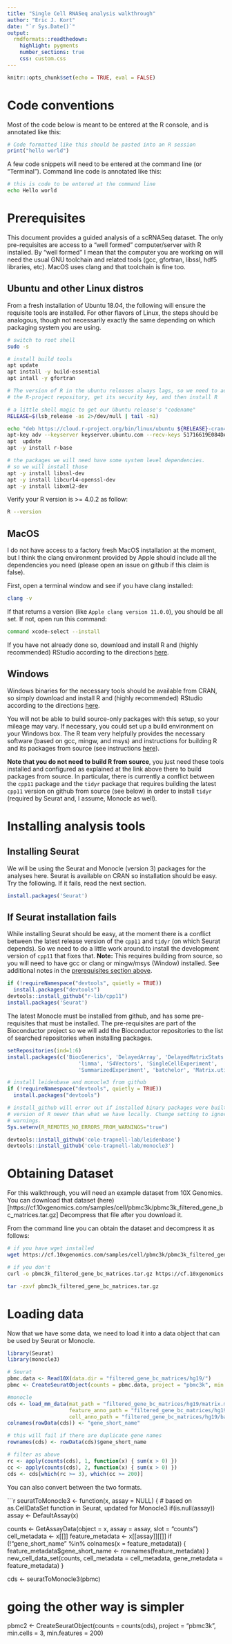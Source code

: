 ```yaml
---
title: "Single Cell RNASeq analysis walkthrough"
author: "Eric J. Kort"
date: "`r Sys.Date()`"
output:
  rmdformats::readthedown:
    highlight: pygments
    number_sections: true
    css: custom.css
---
```


```r
knitr::opts_chunk$set(echo = TRUE, eval = FALSE)
```

# Code conventions

Most of the code below is meant to be entered at the R console, and is 
annotated like this:

```r

# Code formatted like this should be pasted into an R session
print("hello world")

```

A few code snippets will need to be entered at the command line (or "Terminal").
Command line code is annotated like this:

```bash

# this is code to be entered at the command line
echo Hello world

```

# Prerequisites {#prerequisites}

This document provides a guided analysis of a scRNASeq dataset. The only 
pre-requisites are access to a "well formed" computer/server with R installed. 
By "well formed" I mean that the computer you are working on will need the 
usual GNU toolchain and related tools (gcc, gfortran, libssl, hdf5 libraries, 
etc). MacOS uses clang and that toolchain is fine too. 

## Ubuntu and other Linux distros

From a fresh installation of Ubuntu 18.04, the following will ensure the 
requisite tools are installed. For other flavors of Linux, the steps should 
be analogous, though not necessarily exactly the same depending on which 
packaging system you are using.

```bash
# switch to root shell
sudo -s

# install build tools
apt update
apt install -y build-essential
apt intall -y gfortran

# The version of R in the ubuntu releases always lags, so we need to add 
# the R-project repository, get its security key, and then install R

# a little shell magic to get our Ubuntu release's "codename"
RELEASE=$(lsb_release -as 2>/dev/null | tail -n1)

echo "deb https://cloud.r-project.org/bin/linux/ubuntu ${RELEASE}-cran40/" >> /etc/apt/sources.list
apt-key adv --keyserver keyserver.ubuntu.com --recv-keys 51716619E084DAB9
apt  update
apt -y install r-base

# the packages we will need have some system level dependencies. 
# so we will install those
apt -y install libssl-dev
apt -y install libcurl4-openssl-dev
apt -y install libxml2-dev

```

Verify your R version is >= 4.0.2 as follow:

```bash
R --version
```

## MacOS

I do not have access to a factory fresh MacOS installation at the moment, but 
I think the clang environment provided by Apple should include all the 
dependencies you need (please open an issue on github if this claim is false).

First, open a terminal window and see if you have clang installed:

```bash
clang -v
```

If that returns a version (like `Apple clang version 11.0.0`), you should be 
all set. If not, open run this command:

```bash
command xcode-select --install 
```

If you have not already done so, download and install R and (highly recommended) 
RStudio according to the directions [here](https://rstudio.com/products/rstudio/download/#download).

## Windows

Windows binaries for the necessary tools should be available from CRAN, so 
simply download and install R and (highly recommended) 
RStudio according to the directions [here](https://rstudio.com/products/rstudio/download/#download).

You will not be able to build source-only packages with this setup, so your 
mileage may vary. If necessary, you could set up a build environment on your 
Windows box. The R team very helpfully provides the necessary software (based on 
gcc, mingw, and msys) and instructions for building R and its packages from 
source (see instructions [here](https://cran.r-project.org/bin/windows/Rtools)). 

**Note that you do not need to build R from source**, you just need these tools
installed and configured as explained at the link above there to build packages
from source. In particular, there is currently a conflict between the `cpp11`
package and the `tidyr` package that requires building the latest `cpp11`
version on github from source (see below) in order to install `tidyr` (required
by Seurat and, I assume, Monocle as well).

# Installing analysis tools

## Installing Seurat

We will be using the Seurat and Monocle (version 3) packages for the analyses
here. Seurat is available on CRAN so installation should be easy. Try the 
following. If it fails, read the next section. 

```r
install.packages('Seurat')
```
## If Seurat installation fails

While installing Seurat should be easy, at the moment there is a conflict
between the latest release version of the `cpp11` and `tidyr` (on which Seurat
depends). So we need to do a little work around.to install the development
version of `cpp11` that fixes that. **Note:** This requires building from
source, so you will need to have gcc or clang or mingw/msys (Window) installed.
See additional notes in the [prerequisites section above](#prerequisites).

```r
if (!requireNamespace("devtools", quietly = TRUE))
  install.packages("devtools")
devtools::install_github("r-lib/cpp11")
install.packages('Seurat')
```

The latest Monocle must be installed from github, and has some pre-requisites 
that must be installed. The pre-requisites are part of the Bioconductor 
project so we will add the Bioconductor repositories to the list of searched 
repositories when installing packages.

```r

setRepositories(ind=1:6)
install.packages(c('BiocGenerics', 'DelayedArray', 'DelayedMatrixStats',
                       'limma', 'S4Vectors', 'SingleCellExperiment',
                       'SummarizedExperiment', 'batchelor', 'Matrix.utils'))

# install leidenbase and monocle3 from github
if (!requireNamespace("devtools", quietly = TRUE))
  install.packages("devtools")

# install_github will error out if installed binary packages were built under 
# version of R newer than what we have locally. Change setting to ignore these 
# warnings.
Sys.setenv(R_REMOTES_NO_ERRORS_FROM_WARNINGS="true")

devtools::install_github('cole-trapnell-lab/leidenbase')
devtools::install_github('cole-trapnell-lab/monocle3')

```

# Obtaining Dataset

For this walkthrough, you will need an example dataset from 10X Genomics. 
You can download that dataset 
(here)[https://cf.10xgenomics.com/samples/cell/pbmc3k/pbmc3k_filtered_gene_bc_matrices.tar.gz]
Decompress that file after you download it.

From the command line you can obtain the dataset and decompress it as follows:

```bash
# if you have wget installed
wget https://cf.10xgenomics.com/samples/cell/pbmc3k/pbmc3k_filtered_gene_bc_matrices.tar.gz

# if you don't
curl -o pbmc3k_filtered_gene_bc_matrices.tar.gz https://cf.10xgenomics.com/samples/cell/pbmc3k/pbmc3k_filtered_gene_bc_matrices.tar.gz

tar -zxvf pbmc3k_filtered_gene_bc_matrices.tar.gz
```

# Loading data
Now that we have some data, we need to load it into a data object that can be 
used by Seurat or Monocle.

```r
library(Seurat)
library(monocle3)

# Seurat
pbmc.data <- Read10X(data.dir = "filtered_gene_bc_matrices/hg19/")
pbmc <- CreateSeuratObject(counts = pbmc.data, project = "pbmc3k", min.cells = 3, min.features = 200)

#monocle
cds <- load_mm_data(mat_path = "filtered_gene_bc_matrices/hg19/matrix.mtx", 
                    feature_anno_path = "filtered_gene_bc_matrices/hg19/genes.tsv", 
                    cell_anno_path = "filtered_gene_bc_matrices/hg19/barcodes.tsv")
colnames(rowData(cds)) <- "gene_short_name"

# this will fail if there are duplicate gene names
rownames(cds) <- rowData(cds)$gene_short_name

# filter as above
rc <- apply(counts(cds), 1, function(x) { sum(x > 0) })
cc <- apply(counts(cds), 2, function(x) { sum(x > 0) })
cds <- cds[which(rc >= 3), which(cc >= 200)]
```

You can also convert between the two formats.

```r

seuratToMonocle3 <- function(x, assay = NULL) {
  # based on as.CellDataSet function in Seurat, updated for Monocle3
  if(is.null(assay))
    assay <- DefaultAssay(x)

  counts <- GetAssayData(object = x, assay = assay, slot = "counts")
  cell_metadata <- x[[]]
  feature_metadata <- x[[assay]][[]]
  if (!"gene_short_name" %in% colnames(x = feature_metadata)) {
    feature_metadata$gene_short_name <- rownames(feature_metadata)
  }
  new_cell_data_set(counts,
                         cell_metadata = cell_metadata,
                         gene_metadata = feature_metadata)
}

cds <- seuratToMonocle3(pbmc)

# going the other way is simpler

pbmc2 <- CreateSeuratObject(counts = counts(cds), project = "pbmc3k", min.cells = 3, min.features = 200)
